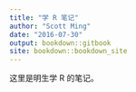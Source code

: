 ```yaml
---
title: "学 R 笔记"
author: "Scott Ming"
date: "2016-07-30"
output: bookdown::gitbook
site: bookdown::bookdown_site
---
```


这里是明生学 R 的笔记。